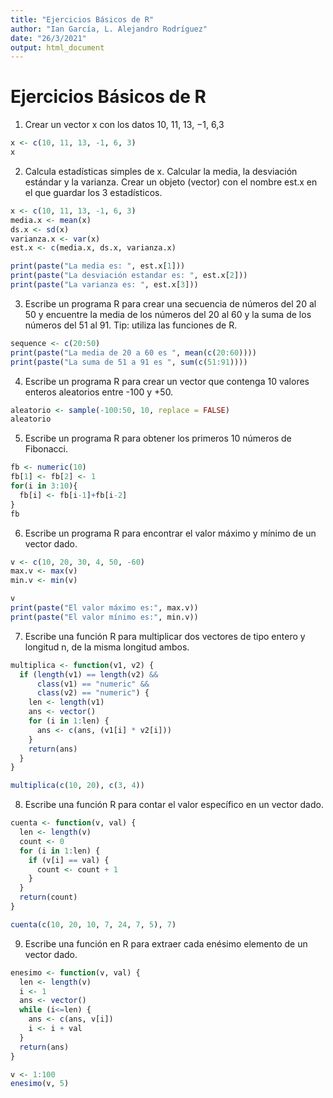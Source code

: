 ```yaml
---
title: "Ejercicios Básicos de R"
author: "Ian García, L. Alejandro Rodríguez"
date: "26/3/2021"
output: html_document
---
```


# Ejercicios Básicos de R

1. Crear un vector x con los datos 10, 11, 13, −1, 6,3
```r
x <- c(10, 11, 13, -1, 6, 3)
x
```

2. Calcula estadísticas simples de x. Calcular la media, la desviación estándar y la varianza. Crear un objeto (vector) con el nombre est.x en el que guardar los 3 estadísticos.
```r
x <- c(10, 11, 13, -1, 6, 3)
media.x <- mean(x)
ds.x <- sd(x)
varianza.x <- var(x)
est.x <- c(media.x, ds.x, varianza.x)

print(paste("La media es: ", est.x[1]))
print(paste("La desviación estandar es: ", est.x[2]))
print(paste("La varianza es: ", est.x[3]))
```

3. Escribe un programa R para crear una secuencia de números del 20 al 50 y encuentre la media de los números del 20 al 60 y la suma de los números del 51 al 91. Tip: utiliza las funciones de R.
```r
sequence <- c(20:50)
print(paste("La media de 20 a 60 es ", mean(c(20:60))))
print(paste("La suma de 51 a 91 es ", sum(c(51:91))))
```

4. Escribe un programa R para crear un vector que contenga 10 valores enteros aleatorios entre -100 y +50.
```r
aleatorio <- sample(-100:50, 10, replace = FALSE)
aleatorio
```

5. Escribe un programa R para obtener los primeros 10 números de Fibonacci.
```r
fb <- numeric(10)
fb[1] <- fb[2] <- 1
for(i in 3:10){
  fb[i] <- fb[i-1]+fb[i-2]
}
fb
```

6. Escribe un programa R para encontrar el valor máximo y mínimo de un vector dado.
```r
v <- c(10, 20, 30, 4, 50, -60)
max.v <- max(v)
min.v <- min(v)

v
print(paste("El valor máximo es:", max.v))
print(paste("El valor mínimo es:", min.v))
```

7. Escribe una función R para multiplicar dos vectores de tipo entero y longitud n, de la misma longitud ambos.
```r
multiplica <- function(v1, v2) {
  if (length(v1) == length(v2) &&
      class(v1) == "numeric" &&
      class(v2) == "numeric") {
    len <- length(v1)
    ans <- vector()
    for (i in 1:len) {
      ans <- c(ans, (v1[i] * v2[i]))
    }
    return(ans)
  }
}

multiplica(c(10, 20), c(3, 4))
```

8. Escribe una función R para contar el valor específico en un vector dado.
```r
cuenta <- function(v, val) {
  len <- length(v)
  count <- 0
  for (i in 1:len) {
    if (v[i] == val) {
      count <- count + 1
    }
  }
  return(count)
}

cuenta(c(10, 20, 10, 7, 24, 7, 5), 7)
```

9. Escribe una función en R para extraer cada enésimo elemento de un vector dado.
```r
enesimo <- function(v, val) {
  len <- length(v)
  i <- 1
  ans <- vector()
  while (i<=len) {
    ans <- c(ans, v[i])
    i <- i + val
  }
  return(ans)
}

v <- 1:100
enesimo(v, 5)
```